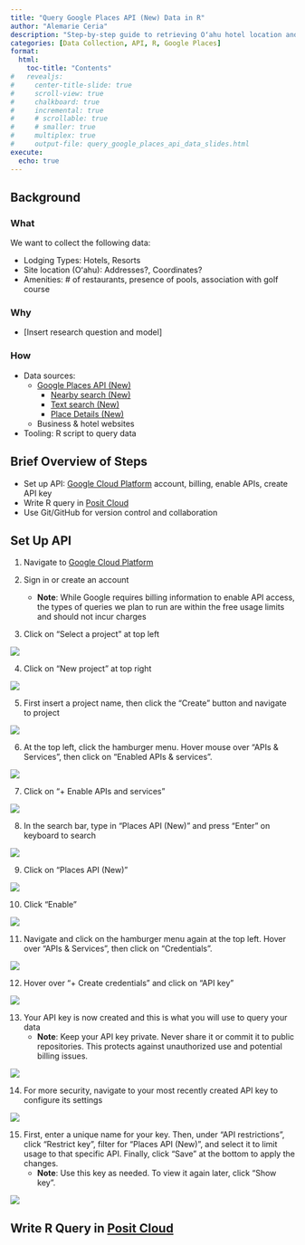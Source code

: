 ```yaml
---
title: "Query Google Places API (New) Data in R"
author: "Alemarie Ceria"
description: "Step-by-step guide to retrieving Oʻahu hotel location and amenities data using R and the Google Places API."
categories: [Data Collection, API, R, Google Places]
format: 
  html:
    toc-title: "Contents"
#   revealjs:
#     center-title-slide: true
#     scroll-view: true
#     chalkboard: true
#     incremental: true   
#     # scrollable: true
#     # smaller: true
#     multiplex: true
#     output-file: query_google_places_api_data_slides.html
execute:
  echo: true
---
```


## Background

### What

We want to collect the following data:

-   Lodging Types: Hotels, Resorts
-   Site location (Oʻahu): Addresses?, Coordinates?
-   Amenities: \# of restaurants, presence of pools, association with golf course

### Why

-   \[Insert research question and model\]

### How

-   Data sources:
    -   [Google Places API (New)](https://developers.google.com/maps/documentation/places/web-service/op-overview)
        -   [Nearby search (New)](https://developers.google.com/maps/documentation/places/web-service/nearby-search)
        -   [Text search (New)](https://developers.google.com/maps/documentation/places/web-service/text-search)
        -   [Place Details (New)](https://developers.google.com/maps/documentation/places/web-service/place-details)
    -   Business & hotel websites
-   Tooling: R script to query data

## Brief Overview of Steps

-   Set up API: [Google Cloud Platform](https://console.cloud.google.com) account, billing, enable APIs, create API key
-   Write R query in [Posit Cloud](https://posit.cloud/)
-   Use Git/GitHub for version control and collaboration

## Set Up API

1.  Navigate to [Google Cloud Platform](https://console.cloud.google.com)

2.  Sign in or create an account
    -   **Note**: While Google requires billing information to enable API access, the types of queries we plan to run are within the free usage limits and should not incur charges

3.  Click on "Select a project" at top left

![](../../assets/img/query_google_places_api_data_steps/step_3.png){fig-align="center"}

4.  Click on "New project" at top right

![](../../assets/img/query_google_places_api_data_steps/step_4.png){fig-align="center"}

5.  First insert a project name, then click the "Create" button and navigate to project

![](../../assets/img/query_google_places_api_data_steps/step_5.png){fig-align="center"}

6.  At the top left, click the hamburger menu. Hover mouse over "APIs & Services", then click on "Enabled APIs & services".

![](../../assets/img/query_google_places_api_data_steps/step_6.png){fig-align="center"}

7.  Click on "+ Enable APIs and services"

![](../../assets/img/query_google_places_api_data_steps/step_7.png){fig-align="center"}

8.  In the search bar, type in "Places API (New)" and press "Enter" on keyboard to search

![](../../assets/img/query_google_places_api_data_steps/step_8.png){fig-align="center"}

9.  Click on "Places API (New)"

![](../../assets/img/query_google_places_api_data_steps/step_9.png){fig-align="center"}

10. Click "Enable"

![](../../assets/img/query_google_places_api_data_steps/step_10.png){fig-align="center"}

11. Navigate and click on the hamburger menu again at the top left. Hover over "APIs & Services", then click on "Credentials".

![](../../assets/img/query_google_places_api_data_steps/step_11.png){fig-align="center"}

12. Hover over "+ Create credentials" and click on "API key"

![](../../assets/img/query_google_places_api_data_steps/step_12.png){fig-align="center"}

13. Your API key is now created and this is what you will use to query your data
    -   **Note**: Keep your API key private. Never share it or commit it to public repositories. This protects against unauthorized use and potential billing issues.

![](../../assets/img/query_google_places_api_data_steps/step_13.png){fig-align="center"}

14. For more security, navigate to your most recently created API key to configure its settings

![](../../assets/img/query_google_places_api_data_steps/step_14.png){fig-align="center"}

15. First, enter a unique name for your key. Then, under "API restrictions", click "Restrict key", filter for "Places API (New)", and select it to limit usage to that specific API. Finally, click "Save" at the bottom to apply the changes.
    -   **Note**: Use this key as needed. To view it again later, click "Show key".

![](../../assets/img/query_google_places_api_data_steps/step_15.png){fig-align="center"}

## Write R Query in [Posit Cloud](https://posit.cloud/)

